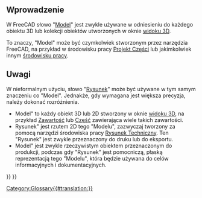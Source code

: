 <languages/>

==Wprowadzenie==

W FreeCAD słowo "[[Model/pl|Model]]" jest zwykle używane w odniesieniu do każdego obiektu 3D lub kolekcji obiektów utworzonych w oknie [[3D_view/pl|widoku 3D]].

To znaczy, "Model" może być czymkolwiek stworzonym przez narzędzia FreeCAD, na przykład w środowisku pracy [[PartDesign_Workbench/pl|Projekt Części]] lub jakimkolwiek innym  [[Workbenches/pl|środowisku pracy]].

==Uwagi==

W nieformalnym użyciu, słowo "[[Drawing/pl|Rysunek]]" może być używane w tym samym znaczeniu co "Model". Jednakże, gdy wymagana jest większa precyzja, należy dokonać rozróżnienia.
* Model" to każdy obiekt 3D lub 2D stworzony w oknie [[3D_view/pl|widoku 3D]], na przykład [[Body/pl|Zawartość]] lub [[Part/pl|Część]] zawierająca wiele takich zawartości.
* Rysunek" jest rzutem 2D tego "Modelu", zazwyczaj tworzony za pomocą narzędzi środowiska pracy [[TechDraw_Workbench/pl|Rysunek Techniczny]]. Ten "Rysunek" jest zwykle przeznaczony do druku lub do eksportu.
* Model" jest zwykle rzeczywistym obiektem przeznaczonym do produkcji, podczas gdy "Rysunek" jest pomocniczą, płaską reprezentacją tego "Modelu", która będzie używana do celów informacyjnych i dokumentacyjnych.


{{Document objects navi{{#translation:}}}}
{{Userdocnavi{{#translation:}}}}
[[Category:Glossary{{#translation:}}]]
